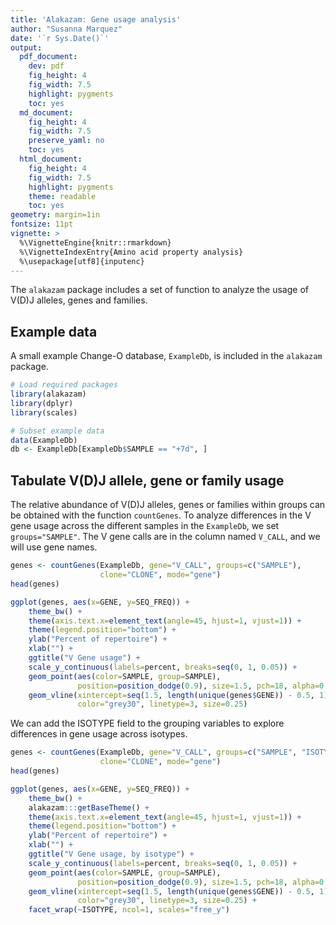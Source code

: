 ```yaml
---
title: 'Alakazam: Gene usage analysis'
author: "Susanna Marquez"
date: '`r Sys.Date()`'
output:
  pdf_document:
    dev: pdf
    fig_height: 4
    fig_width: 7.5
    highlight: pygments
    toc: yes
  md_document:
    fig_height: 4
    fig_width: 7.5
    preserve_yaml: no
    toc: yes
  html_document:
    fig_height: 4
    fig_width: 7.5
    highlight: pygments
    theme: readable
    toc: yes
geometry: margin=1in
fontsize: 11pt
vignette: >
  %\VignetteEngine{knitr::rmarkdown}
  %\VignetteIndexEntry{Amino acid property analysis}
  %\usepackage[utf8]{inputenc}
---
```


The `alakazam` package includes a set of function to analyze the usage of V(D)J alleles, genes and families.


## Example data

A small example Change-O database, `ExampleDb`, is included in the `alakazam` package. 

```r
# Load required packages
library(alakazam)
library(dplyr)
library(scales)

# Subset example data
data(ExampleDb)
db <- ExampleDb[ExampleDb$SAMPLE == "+7d", ]
```

## Tabulate V(D)J allele, gene or family usage

The relative abundance of V(D)J alleles, genes or families within groups can be obtained with the function `countGenes`. To analyze differences in the V gene usage across the different samples in the `ExampleDb`,
we set `groups="SAMPLE"`. The V gene calls are in the column named `V_CALL`, and we will use gene names.

```r
genes <- countGenes(ExampleDb, gene="V_CALL", groups=c("SAMPLE"), 
                    clone="CLONE", mode="gene")
head(genes)
```

```r
ggplot(genes, aes(x=GENE, y=SEQ_FREQ)) +
    theme_bw() +
    theme(axis.text.x=element_text(angle=45, hjust=1, vjust=1)) +
    theme(legend.position="bottom") +
    ylab("Percent of repertoire") +
    xlab("") +
    ggtitle("V Gene usage") +
    scale_y_continuous(labels=percent, breaks=seq(0, 1, 0.05)) +
    geom_point(aes(color=SAMPLE, group=SAMPLE), 
               position=position_dodge(0.9), size=1.5, pch=18, alpha=0.7) +    
    geom_vline(xintercept=seq(1.5, length(unique(genes$GENE)) - 0.5, 1), 
               color="grey30", linetype=3, size=0.25)
```

We can add the ISOTYPE field to the grouping variables to explore differences in gene usage across isotypes.

```r
genes <- countGenes(ExampleDb, gene="V_CALL", groups=c("SAMPLE", "ISOTYPE"), 
                    clone="CLONE", mode="gene")
head(genes)
```


```r
ggplot(genes, aes(x=GENE, y=SEQ_FREQ)) +
    theme_bw() +
    alakazam:::getBaseTheme() +
    theme(axis.text.x=element_text(angle=45, hjust=1, vjust=1)) +
    theme(legend.position="bottom") +
    ylab("Percent of repertoire") +
    xlab("") +
    ggtitle("V Gene usage, by isotype") +
    scale_y_continuous(labels=percent, breaks=seq(0, 1, 0.05)) +
    geom_point(aes(color=SAMPLE, group=SAMPLE), 
               position=position_dodge(0.9), size=1.5, pch=18, alpha=0.7) +    
    geom_vline(xintercept=seq(1.5, length(unique(genes$GENE)) - 0.5, 1), 
               color="grey30", linetype=3, size=0.25) + 
    facet_wrap(~ISOTYPE, ncol=1, scales="free_y")
```

